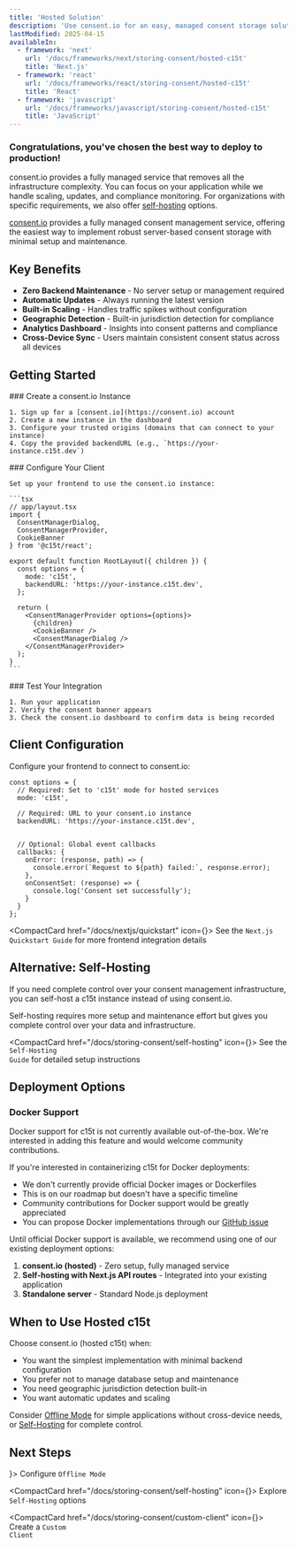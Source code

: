 ```yaml
---
title: 'Hosted Solution'
description: 'Use consent.io for an easy, managed consent storage solution with minimal setup'
lastModified: 2025-04-15
availableIn:
  - framework: 'next'
    url: '/docs/frameworks/next/storing-consent/hosted-c15t'
    title: 'Next.js'
  - framework: 'react'
    url: '/docs/frameworks/react/storing-consent/hosted-c15t'
    title: 'React'
  - framework: 'javascript'
    url: '/docs/frameworks/javascript/storing-consent/hosted-c15t'
    title: 'JavaScript'
---
```



<Callout type="default">
  <h3>Congratulations, you've chosen the best way to deploy to production!</h3>

  consent.io provides a fully managed service that removes all the infrastructure complexity. You can focus on your application while we handle scaling, updates, and compliance monitoring. For organizations with specific requirements, we also offer [self-hosting](/docs/storing-consent/self-hosting) options.
</Callout>

[consent.io](https://consent.io) provides a fully managed consent management service, offering the easiest way to implement robust server-based consent storage with minimal setup and maintenance.

## Key Benefits

- **Zero Backend Maintenance** - No server setup or management required
- **Automatic Updates** - Always running the latest version
- **Built-in Scaling** - Handles traffic spikes without configuration
- **Geographic Detection** - Built-in jurisdiction detection for compliance
- **Analytics Dashboard** - Insights into consent patterns and compliance
- **Cross-Device Sync** - Users maintain consistent consent status across all devices

## Getting Started

<Steps>
  <Step>
    ### Create a consent.io Instance

    1. Sign up for a [consent.io](https://consent.io) account
    2. Create a new instance in the dashboard
    3. Configure your trusted origins (domains that can connect to your instance)
    4. Copy the provided backendURL (e.g., `https://your-instance.c15t.dev`)
  </Step>

  <Step>
    ### Configure Your Client

    Set up your frontend to use the consent.io instance:

    ```tsx
    // app/layout.tsx
    import { 
      ConsentManagerDialog,
      ConsentManagerProvider,
      CookieBanner
    } from '@c15t/react';

    export default function RootLayout({ children }) {
      const options = {
        mode: 'c15t',
        backendURL: 'https://your-instance.c15t.dev',
      };

      return (
        <ConsentManagerProvider options={options}>
          {children}
          <CookieBanner />
          <ConsentManagerDialog />
        </ConsentManagerProvider>
      );
    }
    ```
  </Step>

  <Step>
    ### Test Your Integration

    1. Run your application
    2. Verify the consent banner appears
    3. Check the consent.io dashboard to confirm data is being recorded
  </Step>
</Steps>

## Client Configuration

Configure your frontend to connect to consent.io:

```tsx
const options = {
  // Required: Set to 'c15t' mode for hosted services
  mode: 'c15t',

  // Required: URL to your consent.io instance
  backendURL: 'https://your-instance.c15t.dev',
  
  
  // Optional: Global event callbacks
  callbacks: {
    onError: (response, path) => {
      console.error(`Request to ${path} failed:`, response.error);
    },
    onConsentSet: (response) => {
      console.log('Consent set successfully');
    }
  }
};
```

<CompactCard href="/docs/nextjs/quickstart" icon={<RiFlashlightLine size={18} />}>
  See the <code>Next.js Quickstart Guide</code> for more frontend integration details
</CompactCard>

## Alternative: Self-Hosting

If you need complete control over your consent management infrastructure, you can self-host a c15t instance instead of using consent.io.

<Callout type="warning">
  Self-hosting requires more setup and maintenance effort but gives you complete control over your data and infrastructure.
</Callout>

<CompactCard href="/docs/storing-consent/self-hosting" icon={<RiServerLine size={18} />}>
  See the <code>Self-Hosting Guide</code> for detailed setup instructions
</CompactCard>

## Deployment Options

### Docker Support

<Callout type="warning">
  Docker support for c15t is not currently available out-of-the-box. We're interested in adding this feature and would welcome community contributions.
</Callout>

If you're interested in containerizing c15t for Docker deployments:

- We don't currently provide official Docker images or Dockerfiles
- This is on our roadmap but doesn't have a specific timeline
- Community contributions for Docker support would be greatly appreciated
- You can propose Docker implementations through our [GitHub issue](https://github.com/c15t/c15t/issues/162)

Until official Docker support is available, we recommend using one of our existing deployment options:

1. **consent.io (hosted)** - Zero setup, fully managed service
2. **Self-hosting with Next.js API routes** - Integrated into your existing application
3. **Standalone server** - Standard Node.js deployment

## When to Use Hosted c15t

Choose consent.io (hosted c15t) when:

- You want the simplest implementation with minimal backend configuration
- You prefer not to manage database setup and maintenance
- You need geographic jurisdiction detection built-in
- You want automatic updates and scaling

Consider [Offline Mode](/nextjs/storing-consent/offline-mode) for simple applications without cross-device needs, or [Self-Hosting](/nextjs/storing-consent/self-hosting) for complete control.

## Next Steps

<div className="mt-6">
  <CompactCard href="/docs/storing-consent/offline-mode" icon={<RiTimerLine size={18} />}>
    Configure <code>Offline Mode</code>
  </CompactCard>

  <CompactCard href="/docs/storing-consent/self-hosting" icon={<RiServerLine size={18} />}>
    Explore <code>Self-Hosting</code> options
  </CompactCard>

  <CompactCard href="/docs/storing-consent/custom-client" icon={<RiSettings4Line size={18} />}>
    Create a <code>Custom Client</code>
  </CompactCard>
</div>
